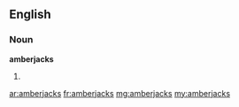 ==English==

===Noun===
'''amberjacks'''

# {{plural of|amberjack}}

[[ar:amberjacks]]
[[fr:amberjacks]]
[[mg:amberjacks]]
[[my:amberjacks]]